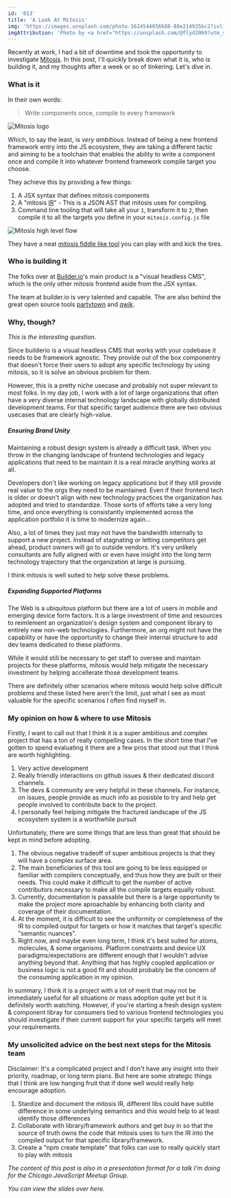 ```yaml
---
id: '013'
title: 'A Look At Mitosis'
img: 'https://images.unsplash.com/photo-1624544056688-88e214935bc2?ixlib=rb-4.0.3&ixid=MnwxMjA3fDB8MHxwaG90by1wYWdlfHx8fGVufDB8fHx8&auto=format&fit=crop&q=80'
imgAttribution: 'Photo by <a href="https://unsplash.com/@flyd2069?utm_source=unsplash&utm_medium=referral&utm_content=creditCopyText">FLY:D</a> on <a href="https://unsplash.com/photos/NFtyWc2NSTA?utm_source=unsplash&utm_medium=referral&utm_content=creditCopyText">Unsplash</a>'
---
```


<script>
</script>

Recently at work, I had a bit of downtime and took the opportunity to investigate [Mitosis](https://github.com/builderio/mitosis). In this post, I'll quickly break down what it is, who is building it, and my thoughts after a week or so of tinkering. Let's dive in.

### What is it

In their own words:

> Write components once, compile to every framework

![Mitosis logo](/assets/img/mitosis.png)

Which, to say the least, is _very ambitious_. Instead of being a new frontend framework entry into the JS ecosystem, they are taking a different tactic and aiming to be a toolchain that enables the ability to write a component once and compile it into whatever frontend framework compile target you choose.

They achieve this by providing a few things:

1. A JSX syntax that defines mitosis components
2. A "mitosis [IR](https://en.wikipedia.org/wiki/Intermediate_representation 'Intermediate representation')" - This is a JSON AST that mitosis uses for compiling.
3. Command line tooling that will take all your `1`, transform it to `2`, then compile it to all the targets you define in your `mitosis.config.js` file

![Mitosis high level flow](/assets/img/mitosis-flow.png)

They have a neat [mitosis fiddle like tool](https://mitosis.builder.io/) you can play with and kick the tires.

### Who is building it

The folks over at [Builder.io](https://www.builder.io/)'s main product is a "visual headless CMS", which is the only other mitosis frontend aside from the JSX syntax.

The team at builder.io is very talented and capable. The are also behind the great open source tools [partytown](https://github.com/BuilderIO/partytown) and [qwik](https://github.com/BuilderIO/qwik).

### Why, though?

_This is the interesting question_.

Since builderio is a visual headless CMS that works with your codebase it needs to be framework agnostic. They provide out of the box componentry that doesn't force their users to adopt any specific technology by using mitosis, so it is solve an obvious problem for them.

However, this is a pretty niche usecase and probably not super relevant to most folks. In my day job, I work with a lot of large organizations that often have a very diverse internal technology landscape with globally distributed development teams. For that specific target audience there are two obvious usecases that are clearly high-value.

##### Ensuring Brand Unity

Maintaining a robust design system is already a difficult task. When you throw in the changing landscape of frontend technologies and legacy applications that need to be maintain it is a real miracle anything works at all.

Developers don't like working on legacy applications but if they still provide real value to the orgs they need to be maintained. Even if their frontend tech is older or doesn't align with new technology practices the organization has adopted and tried to standardize. Those sorts of efforts take a very long time, and once everything is consistantly implemented across the application portfolio it is time to modernize again...

Also, a lot of times they just may not have the bandwidth internally to support a new project. Instead of stagnating or letting competitors get ahead, product owners will go to outside vendors. It's very unlikely consultants are fully aligned with or even have insight into the long term technology trajectory that the organization at large is pursuing.

I think mitosis is well suited to help solve these problems.

##### Expanding Supported Platforms

The Web is a ubiquitous platform but there are a lot of users in mobile and emerging device form factors. It is a large investment of time and resources to reimlement an organization's design system and component library to entirely new non-web technologies. Furthermore, an org might not have the capability or have the opportunity to change their internal structure to add dev teams dedicated to these platforms.

While it would still be necessary to get staff to oversee and maintain projects for these platforms, mitosis would help mitigate the necessary investment by helping accellerate those development teams.

There are definitely other scenarios where mitosis would help solve difficult problems and these listed here aren't the limit, just what I see as most valuable for the specific scenarios I often find myself in.

### My opinion on how & where to use Mitosis

Firstly, I want to call out that I think it is a super ambitious and complex project that has a ton of really compelling cases. In the short time that I've gotten to spend evaluating it there are a few pros that stood out that I think are worth highlighting.

1. Very active development
2. Really friendly interactions on github issues & their dedicated discord channels.
3. The devs & community are very helpful in these channels. For instance, on issues, people provide as much info as posisble to try and help get people involved to contribute back to the project.
4. I personally feel helping mitigate the fractured landscape of the JS ecosystem system is a worthwhile pursuit

Unfortunately, there are some things that are less than great that should be kept in mind before adopting.

1. The obvious negative tradeoff of super ambitious projects is that they will have a complex surface area.
2. The main beneficiaries of this tool are going to be less equipped or familiar with compilers conceptually, and thus how they are built or their needs. This could make it difficult to get the number of active contributors necessary to make all the compile targets equally robust.
3. Currently, documentation is passable but there is a large opportunity to make the project more aproachable by enhancing both clarity and coverage of their documentation.
4. At the moment, it is difficult to see the uniformity or completeness of the IR to compiled output for targets or how it matches that target's specific "semantic nuances".
5. Right now, and maybe even long term, I think it's best suited for atoms, molecules, & some organisms. Platform constraints and device UX paradigms/expectations are different enough that I wouldn't advise anything beyond that. Anything that has highly coupled application or business logic is not a good fit and should probably be the concern of the consuming application in my opinion.

In summary, I think it is a project with a lot of merit that may not be immediately useful for all situations or mass adoption quite yet but it is definitely worth watching. However, if you're starting a fresh design system & component libray for consumers tied to various frontend technologies you should investigate if their current support for your specific targets will meet your requirements.

### My unsolicited advice on the best next steps for the Mitosis team

Disclaimer: It's a complicated project and I don't have any insight into their priority, roadmap, or long term plans. But here are some strategic things that I think are low hanging fruit that if done well would really help encourage adoption.

1. Stardize and document the mitosis IR, different libs could have subtle difference in some underlying semantics and this would help to at least identify those differences
2. Collaborate with library/framework authors and get buy in so that the source of truth owns the code that mitosis uses to turn the IR into the compiled output for that specific library/framework.
3. Create a "npm create template" that folks can use to really quickly start to play with mitosis

_The content of this post is also in a presentation format for <Link href="https://www.meetup.com/js-chi/events/288515502/">a talk</Link> I'm doing for the <Link href="https://www.meetup.com/js-chi/">Chicago JavaScript Meetup Group</Link>._

_You can view the slides over <Link href="/talks/exploring-mitosis">here</Link>._

